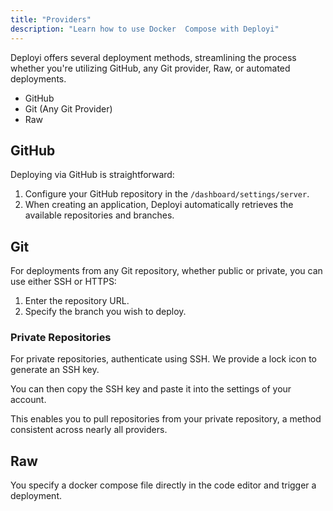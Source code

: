 ```yaml
---
title: "Providers"
description: "Learn how to use Docker  Compose with Deployi"
---
```


Deployi offers several deployment methods, streamlining the process whether you're utilizing GitHub, any Git provider, Raw, or automated deployments.

- GitHub
- Git (Any Git Provider)
- Raw

## GitHub

Deploying via GitHub is straightforward:

1. Configure your GitHub repository in the `/dashboard/settings/server`.
2. When creating an application, Deployi automatically retrieves the available repositories and branches.

## Git

For deployments from any Git repository, whether public or private, you can use either SSH or HTTPS:

1. Enter the repository URL.
2. Specify the branch you wish to deploy.

### Private Repositories

For private repositories, authenticate using SSH. We provide a lock icon to generate an SSH key.

<ImageZoom src="/assets/dokploy-ssh-compose.png" width={800} height={630} className="rounded-lg"/>

You can then copy the SSH key and paste it into the settings of your account.

<ImageZoom src="/assets/private-repository.png" width={800} height={630} className="rounded-lg"/>

This enables you to pull repositories from your private repository, a method consistent across nearly all providers.


## Raw

You specify a docker compose file directly in the code editor and trigger a deployment.